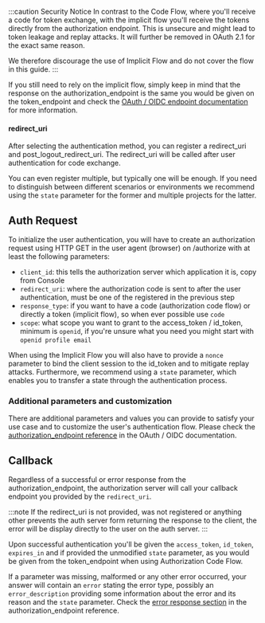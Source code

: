 :::caution Security Notice In contrast to the Code Flow, where you'll receive a
code for token exchange, with the implicit flow you'll receive the tokens
directly from the authorization endpoint. This is unsecure and might lead to
token leakage and replay attacks. It will further be removed in OAuth 2.1 for
the exact same reason.

We therefore discourage the use of Implicit Flow and do not cover the flow in
this guide. :::

If you still need to rely on the implicit flow, simply keep in mind that the
response on the authorization_endpoint is the same you would be given on the
token_endpoint and check the
[OAuth / OIDC endpoint documentation](/docs/apis/openidoauth/endpoints) for more
information.

#### redirect_uri

After selecting the authentication method, you can register a redirect_uri and
post_logout_redirect_uri. The redirect_uri will be called after user
authentication for code exchange.

You can even register multiple, but typically one will be enough. If you need to
distinguish between different scenarios or environments we recommend using the
`state` parameter for the former and multiple projects for the latter.

## Auth Request

To initialize the user authentication, you will have to create an authorization
request using HTTP GET in the user agent (browser) on /authorize with at least
the following parameters:

- `client_id`: this tells the authorization server which application it is, copy
  from Console
- `redirect_uri`: where the authorization code is sent to after the user
  authentication, must be one of the registered in the previous step
- `response_type`: if you want to have a code (authorization code flow) or
  directly a token (implicit flow), so when ever possible use `code`
- `scope`: what scope you want to grant to the access_token / id_token, minimum
  is `openid`, if you're unsure what you need you might start with
  `openid profile email`

When using the Implicit Flow you will also have to provide a `nonce` parameter
to bind the client session to the id_token and to mitigate replay attacks.
Furthermore, we recommend using a `state` parameter, which enables you to
transfer a state through the authentication process.

### Additional parameters and customization

There are additional parameters and values you can provide to satisfy your use
case and to customize the user's authentication flow. Please check the
[authorization_endpoint reference](/docs/apis/openidoauth/endpoints#authorization_endpoint)
in the OAuth / OIDC documentation.

## Callback

Regardless of a successful or error response from the authorization_endpoint,
the authorization server will call your callback endpoint you provided by the
`redirect_uri`.

:::note If the redirect_uri is not provided, was not registered or anything
other prevents the auth server form returning the response to the client, the
error will be display directly to the user on the auth server. :::

Upon successful authentication you'll be given the `access_token`, `id_token`,
`expires_in` and if provided the unmodified `state` parameter, as you would be
given from the token_endpoint when using Authorization Code Flow.

If a parameter was missing, malformed or any other error occurred, your answer
will contain an `error` stating the error type, possibly an `error_description`
providing some information about the error and its reason and the `state`
parameter. Check the
[error response section](/docs/apis/openidoauth/endpoints#error-response) in the
authorization_endpoint reference.
